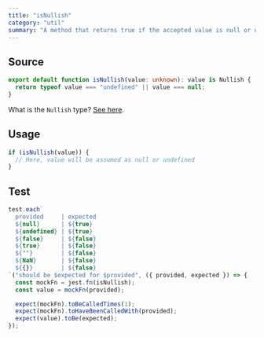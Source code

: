 ```yaml
---
title: "isNullish"
category: "util"
summary: "A method that returns true if the accepted value is null or undefined."
---
```


## Source

```typescript
export default function isNullish(value: unknown): value is Nullish {
  return typeof value === "undefined" || value === null;
}
```

What is the `Nullish` type? [See here](/gists/utility-types).

## Usage

```typescript
if (isNullish(value)) {
  // Here, value will be assumed as null or undefined
}
```

## Test

```typescript
test.each`
  provided     | expected
  ${null}      | ${true}
  ${undefined} | ${true}
  ${false}     | ${false}
  ${true}      | ${false}
  ${""}        | ${false}
  ${NaN}       | ${false}
  ${{}}        | ${false}
`("should be $expected for $provided", ({ provided, expected }) => {
  const mockFn = jest.fn(isNullish);
  const value = mockFn(provided);

  expect(mockFn).toBeCalledTimes(1);
  expect(mockFn).toHaveBeenCalledWith(provided);
  expect(value).toBe(expected);
});
```
